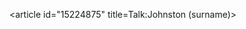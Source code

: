 <article id="15224875" title=Talk:Johnston (surname)>
	<talkpage id="15224875" title="Talk:Johnston (surname)">
{{WikiProject Anthroponymy | class =Start | importance =Low }}
	</talkpage>
</article>